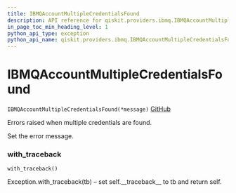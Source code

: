 ```yaml
---
title: IBMQAccountMultipleCredentialsFound
description: API reference for qiskit.providers.ibmq.IBMQAccountMultipleCredentialsFound
in_page_toc_min_heading_level: 1
python_api_type: exception
python_api_name: qiskit.providers.ibmq.IBMQAccountMultipleCredentialsFound
---
```


# IBMQAccountMultipleCredentialsFound

<span id="qiskit.providers.ibmq.IBMQAccountMultipleCredentialsFound" />

`IBMQAccountMultipleCredentialsFound(*message)` [GitHub](https://github.com/qiskit/qiskit-ibmq-provider/tree/stable/0.7/qiskit/providers/ibmq/exceptions.py "view source code")

Errors raised when multiple credentials are found.

Set the error message.

### with\_traceback

<span id="qiskit.providers.ibmq.IBMQAccountMultipleCredentialsFound.with_traceback" />

`with_traceback()`

Exception.with\_traceback(tb) – set self.\_\_traceback\_\_ to tb and return self.

